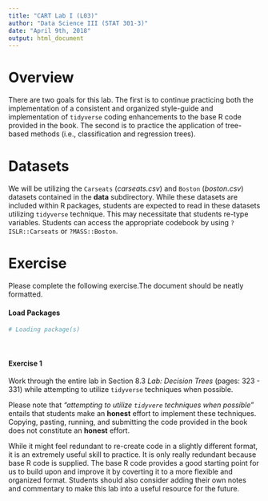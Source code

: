 ```yaml
---
title: "CART Lab I (L03)"
author: "Data Science III (STAT 301-3)"
date: "April 9th, 2018"
output: html_document
---
```


# Overview

There are two goals for this lab. The first is to continue practicing both the implementation of a consistent and organized style-guide and implementation of `tidyverse` coding enhancements to the base R code provided in the book. The second is to practice the application of tree-based methods (i.e., classification and regression trees).

# Datasets 

We will be utilizing the `Carseats` (*carseats.csv*) and `Boston` (*boston.csv*) datasets contained in the **data** subdirectory. While these datasets are included within R packages, students are expected to read in these datasets utilizing `tidyverse` technique. This may necessitate that students re-type variables. Students can access the appropriate codebook by using `?ISLR::Carseats` or `?MASS::Boston`.

# Exercise

Please complete the following exercise.The document should be neatly formatted. 

#### Load Packages

```r
# Loading package(s)

```
<br>

#### Exercise 1
Work through the entire lab in Section 8.3 *Lab: Decision Trees* (pages: 323 - 331) while attempting to utilize `tidyverse` techniques when possible. 

Please note that *"attempting to utilize `tidyvere` techniques when possible"* entails that students make an **honest** effort to implement these techniques. Copying, pasting, running, and submitting the code provided in the book does not constitute an **honest** effort. 

While it might feel redundant to re-create code in a slightly different format, it is an extremely useful skill to practice. It is only really redundant because base R code is supplied. The base R code provides a good starting point for us to build upon and improve it by coverting it to a more flexible and organized format. Students should also consider adding their own notes and commentary to make this lab into a useful resource for the future. 

<br><br>